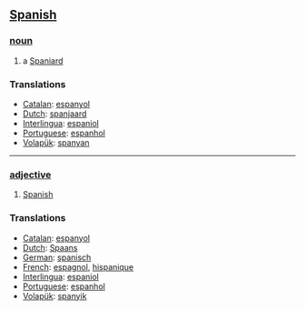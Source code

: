 == [[Spanish]] ==
=== [[noun]] ===
# a [[Spaniard]]

=== Translations ===
*[[Catalan]]: [[espanyol]]
*[[Dutch]]: [[spanjaard]]
*[[Interlingua]]: [[espaniol]]
*[[Portuguese]]: [[espanhol]]
*[[Volapük]]: [[spanyan]]
----

=== [[adjective]] ===
# [[Spanish]]

=== Translations ===
*[[Catalan]]: [[espanyol]]
*[[Dutch]]: [[Spaans]]
*[[German]]: [[spanisch]]
*[[French]]: [[espagnol]], [[hispanique]]
*[[Interlingua]]: [[espaniol]]
*[[Portuguese]]: [[espanhol]]
*[[Volapük]]: [[spanyik]]